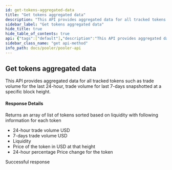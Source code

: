 ```yaml
---
id: get-tokens-aggregated-data
title: "Get tokens aggregated data"
description: "This API provides aggregated data for all tracked tokens such as trade volume for the last 24-hour, trade volume for last 7-days snapshotted at a specific block height."
sidebar_label: "Get tokens aggregated data"
hide_title: true
hide_table_of_contents: true
api: {"tags":["default"],"description":"This API provides aggregated data for all tracked tokens such as trade volume for the last 24-hour, trade volume for last 7-days snapshotted at a specific block height.\n\n#### Response Details\n\nReturns an array of list of tokens sorted based on liquidity with following information for each token\n\n- 24-hour trade volume USD\n- 7-days trade volume USD\n- Liquidity\n- Price of the token in USD at that height\n- 24-hour percentage Price change for the token","security":[{"api_key":[]}],"responses":{"200":{"description":"Successful response"}},"method":"get","path":"/v2-tokens","servers":[{"url":"https://uniswapv2-ethindia.powerloom.io/api/","description":"Uniswap V2"},{"url":"https://quickswap.powerloom.io/api/","description":"Quickswap"},{"url":"https://sushiswap.powerloom.io/api/","description":"Sushiswap"}],"securitySchemes":{"api_key":{"type":"apiKey","name":"X-API-Key","in":"header"}},"info":{"title":"Pooler API","version":"1.0.0"},"postman":{"name":"Get tokens aggregated data","description":{"content":"This API provides aggregated data for all tracked tokens such as trade volume for the last 24-hour, trade volume for last 7-days snapshotted at a specific block height.\n\n#### Response Details\n\nReturns an array of list of tokens sorted based on liquidity with following information for each token\n\n- 24-hour trade volume USD\n- 7-days trade volume USD\n- Liquidity\n- Price of the token in USD at that height\n- 24-hour percentage Price change for the token","type":"text/plain"},"url":{"path":["v2-tokens"],"host":["{{baseUrl}}"],"query":[],"variable":[]},"method":"GET","auth":{"type":"apikey","apikey":[{"type":"any","value":"X-API-Key","key":"key"},{"type":"any","value":"<API Key>","key":"value"},{"type":"any","value":"header","key":"in"}]}}}
sidebar_class_name: "get api-method"
info_path: docs/pooler/pooler-api
---
```



## Get tokens aggregated data



This API provides aggregated data for all tracked tokens such as trade volume for the last 24-hour, trade volume for last 7-days snapshotted at a specific block height.

#### Response Details

Returns an array of list of tokens sorted based on liquidity with following information for each token

- 24-hour trade volume USD
- 7-days trade volume USD
- Liquidity
- Price of the token in USD at that height
- 24-hour percentage Price change for the token

<div><ApiTabs><TabItem label={"200"} value={"200"}><div>

Successful response

</div><div></div></TabItem></ApiTabs></div>
      